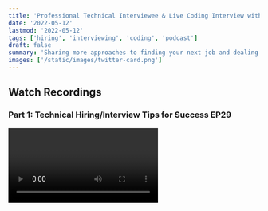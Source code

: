 ```yaml
---
title: 'Professional Technical Interviewee & Live Coding Interview with Taylor Dorsett EP29'
date: '2022-05-12'
lastmod: '2022-05-12'
tags: ['hiring', 'interviewing', 'coding', 'podcast']
draft: false
summary: 'Sharing more approaches to finding your next job and dealing with technical interviews. Includes a live coding interview.'
images: ['/static/images/twitter-card.png']
---
```


## Watch Recordings

### Part 1: Technical Hiring/Interview Tips for Success EP29

<Video title="Professional Technical Interviewee with Taylor Dorsett EP29" url="https://www.youtube.com/embed/f5gmp_NEEhc?si=-dHGt6KgXrZjRHy5" />

### Part 2: Live Technical Coding Interview EP29.5

<Video title="Live Technical Coding Interview with Taylor Dorsett EP29.5" url="https://www.youtube.com/embed/49acMZ7v1l8?si=wYIj5SL5u_--cg-5" />

Taylor Dorsett invited me to join his video podcast Professional Technical Interviewee with Taylor Dorsett to discuss how to be successful in technical interviews including a live coding interview.

Please give it a watch and make sure to follow Taylor!

<strong><a target="_blank" href="https://www.youtube.com/@TaylorDorsett">YouTube Channel</a></strong> \
<strong><a target="_blank" href="https://www.twitter.com/yodorsett">Twitter - @yodorsett</a></strong>